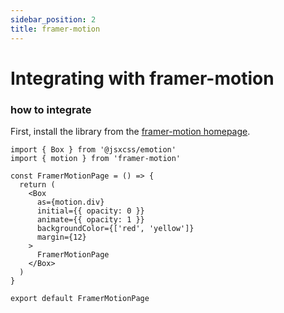 ```yaml
---
sidebar_position: 2
title: framer-motion
---
```


# Integrating with framer-motion

### how to integrate

First, install the library from the [framer-motion homepage](https://www.framer.com/motion).

```tsx
import { Box } from '@jsxcss/emotion'
import { motion } from 'framer-motion'

const FramerMotionPage = () => {
  return (
    <Box
      as={motion.div}
      initial={{ opacity: 0 }}
      animate={{ opacity: 1 }}
      backgroundColor={['red', 'yellow']}
      margin={12}
    >
      FramerMotionPage
    </Box>
  )
}

export default FramerMotionPage
```
